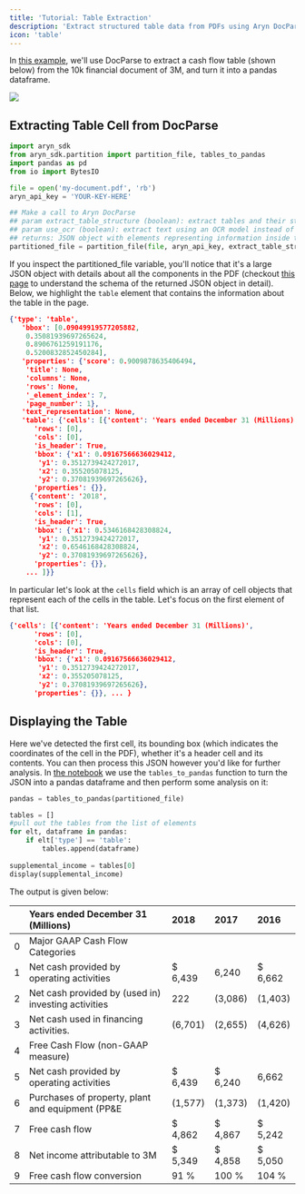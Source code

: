 ```yaml
---
title: 'Tutorial: Table Extraction'
description: 'Extract structured table data from PDFs using Aryn DocParse'
icon: 'table'
---
```


In [this example](https://colab.research.google.com/drive/1Qpd-llPC-EPzuTwLfnguMnrQk0eclyqJ?usp=sharing), we'll use DocParse to extract a cash flow table (shown below) from the 10k financial document  of 3M, and turn it into a pandas dataframe. 

<Frame>
  <img src="../images/3m_10k_extract.png" />
</Frame>

## Extracting Table Cell from DocParse

```python table_demo.py
import aryn_sdk
from aryn_sdk.partition import partition_file, tables_to_pandas
import pandas as pd
from io import BytesIO

file = open('my-document.pdf', 'rb')
aryn_api_key = 'YOUR-KEY-HERE'

## Make a call to Aryn DocParse
## param extract_table_structure (boolean): extract tables and their structural content. default: False
## param use_ocr (boolean): extract text using an OCR model instead of extracting embedded text in PDF. default: False
## returns: JSON object with elements representing information inside the PDF
partitioned_file = partition_file(file, aryn_api_key, extract_table_structure=True, use_ocr=True)
```

If you inspect the partitioned_file variable, you'll notice that it's a large JSON object with details about all the components in the PDF (checkout [this page](./output_structure) to understand the schema of the returned JSON object in detail).  Below, we highlight the `table` element that contains the information about the table in the page.


```json output.json
{'type': 'table',
   'bbox': [0.09049919577205882,
    0.35081939697265624,
    0.8906761259191176,
    0.5200832852450284],
   'properties': {'score': 0.9009878635406494,
    'title': None,
    'columns': None,
    'rows': None,
    '_element_index': 7,
    'page_number': 1},
   'text_representation': None,
   'table': {'cells': [{'content': 'Years ended December 31 (Millions)',
      'rows': [0],
      'cols': [0],
      'is_header': True,
      'bbox': {'x1': 0.09167566636029412,
       'y1': 0.3512739424272017,
       'x2': 0.355205078125,
       'y2': 0.37081939697265626},
      'properties': {}},
     {'content': '2018',
      'rows': [0],
      'cols': [1],
      'is_header': True,
      'bbox': {'x1': 0.5346168428308824,
       'y1': 0.3512739424272017,
       'x2': 0.6546168428308824,
       'y2': 0.37081939697265626},
      'properties': {}},
    ... ]}}
```

In particular let's look at the `cells` field  which is an array of cell objects that represent each of the cells in the table. Let's focus on the first element of that list. 

```json cells.json
{'cells': [{'content': 'Years ended December 31 (Millions)',
      'rows': [0],
      'cols': [0],
      'is_header': True,
      'bbox': {'x1': 0.09167566636029412,
       'y1': 0.3512739424272017,
       'x2': 0.355205078125,
       'y2': 0.37081939697265626},
      'properties': {}}, ... }

```

## Displaying the Table

Here we've detected the first cell, its bounding box (which indicates the coordinates of the cell in the PDF), whether it's a header cell and its contents. You can then process this JSON however you'd like for further analysis. In [the notebook](https://colab.research.google.com/drive/1Qpd-llPC-EPzuTwLfnguMnrQk0eclyqJ?usp=sharing)  we use the `tables_to_pandas` function to turn the JSON into a pandas dataframe and then perform some analysis on it:

```python display_table.py
pandas = tables_to_pandas(partitioned_file)

tables = []
#pull out the tables from the list of elements
for elt, dataframe in pandas:
    if elt['type'] == 'table':
        tables.append(dataframe)
        
supplemental_income = tables[0]
display(supplemental_income)
```
The output is given below:

|    | Years ended December 31 (Millions)                  | 2018    | 2017    | 2016    |
|---:|:----------------------------------------------------|:--------|:--------|:--------|
|  0 | Major GAAP Cash Flow Categories                     |         |         |         |
|  1 | Net cash provided by operating activities           | $ 6,439 | 6,240   | $ 6,662 |
|  2 | Net cash provided by (used in) investing activities | 222     | (3,086) | (1,403) |
|  3 | Net cash used in financing activities.              | (6,701) | (2,655) | (4,626) |
|  4 | Free Cash Flow (non-GAAP measure)                   |         |         |         |
|  5 | Net cash provided by operating activities           | $ 6,439 | $ 6,240 | 6,662   |
|  6 | Purchases of property, plant and equipment (PP&E    | (1,577) | (1,373) | (1,420) |
|  7 | Free cash flow                                      | $ 4,862 | $ 4,867 | $ 5,242 |
|  8 | Net income attributable to 3M                       | $ 5,349 | $ 4,858 | $ 5,050 |
|  9 | Free cash flow conversion                           | 91 %    | 100 %   | 104 %   |

